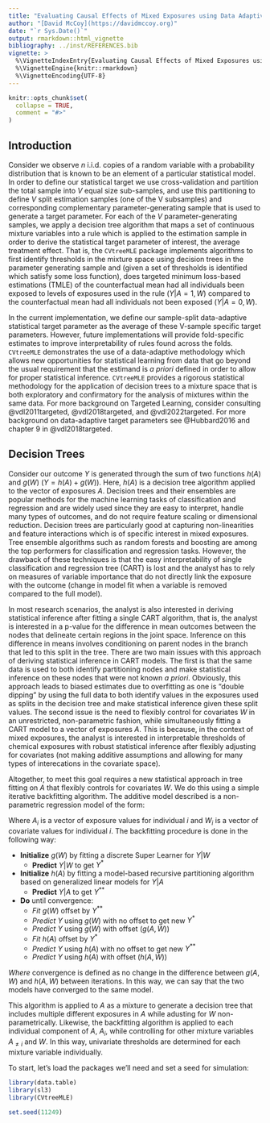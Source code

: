 ```yaml
---
title: "Evaluating Causal Effects of Mixed Exposures using Data Adaptive Decision Trees and CV-TMLE"
author: "[David McCoy](https://davidmccoy.org)"
date: "`r Sys.Date()`"
output: rmarkdown::html_vignette
bibliography: ../inst/REFERENCES.bib
vignette: >
  %\VignetteIndexEntry{Evaluating Causal Effects of Mixed Exposures using Data Adaptive Decision Trees and CV-TMLE}
  %\VignetteEngine{knitr::rmarkdown}
  %\VignetteEncoding{UTF-8}
---
```


```r
knitr::opts_chunk$set(
  collapse = TRUE,
  comment = "#>"
)
```


## Introduction

Consider we observe $n$ i.i.d. copies of a random variable with a probability distribution that is known to be an element of a particular statistical model. In order to define our statistical target we use cross-validation and partition the total sample into $V$ equal size sub-samples, and use this partitioning to define $V$ split estimation samples (one of the V subsamples) and corresponding complementary parameter-generating sample that is used to generate a target parameter. For each of the $V$ parameter-generating samples, we apply a decision tree algorithm that maps a set of continuous mixture variables into a rule which is applied to the estimation sample in order to derive the statistical target parameter of interest, the average treatment effect. That is, the `CVtreeMLE` package implements algorithms to first identify thresholds in the mixture space using decision trees in the parameter generating sample and (given a set of thresholds is identified which satisfy some loss function), does targeted minimum loss-based estimations (TMLE) of the counterfactual mean had all individuals been exposed to levels of exposures used in the rule $(Y | A = 1, W)$ compared to the counterfactual mean had all individuals not been exposed $(Y | A = 0, W)$. 

In the current implementation, we define our sample-split data-adaptive statistical target parameter as the average of these V-sample specific target parameters. However, future implementations will provide fold-specific estimates to improve interpretability of rules found across the folds. `CVtreeMLE` demonstrates the use of a data-adaptive methodology which allows new opportunities for statistical learning from data that go beyond the usual requirement that the estimand is *a priori* defined in order to allow for proper statistical inference. `CVtreeMLE` provides a rigorous statistical methodology for the application of decision trees to a mixture space that is both exploratory and confirmatory for the analysis of mixtures within the same data. For more background on Targeted Learning, consider consulting @vdl2011targeted, @vdl2018targeted, and @vdl2022targeted. For more background on data-adaptive target parameters see @Hubbard2016 and chapter 9 in @vdl2018targeted. 

## Decision Trees

Consider our outcome $Y$ is generated through the sum of two functions $h(A)$ and $g(W)$ ($Y = h(A) + g(W)$). Here, $h(A)$ is a decision tree algorithm applied to the vector of exposures $A$. Decision trees and their ensembles are popular methods for the machine learning tasks of classification and regression and are widely used since they are easy to interpret, handle many types of outcomes, and do not require feature scaling or dimensional reduction. Decision trees are particularly good at capturing non-linearities and feature interactions which is of specific interest in mixed exposures. Tree ensemble algorithms such as random forests and boosting are among the top performers for classification and regression tasks. However, the drawback of these techniques is that the easy interpretability of single classification and regression tree (CART) is lost and the analyst has to rely on measures of variable importance that do not directly link the exposure with the outcome (change in model fit when a variable is removed compared to the full model). 

In most research scenarios, the analyst is also interested in deriving statistical inference after fitting a single CART algorithm, that is, the analyst is interested in a p-value for the difference in mean outcomes between the nodes that delineate certain regions in the joint space. Inference on this difference in means involves conditioning on parent nodes in the branch that led to this split in the tree. There are two main issues with this approach of deriving statistical inference in CART models. The first is that the same data is used to both identify partitioning nodes and make statistical inference on these nodes that were not known *a priori*. Obviously, this approach leads to biased estimates due to overfitting as one is "double dipping" by using the full data to both identify values in the exposures used as splits in the decision tree and make statistical inference given these split values.  The second issue is the need to flexibly control for covariates $W$ in an unrestricted, non-parametric fashion, while simultaneously fitting a CART model to a vector of exposures $A$. This is because, in the context of mixed exposures, the analyst is interested in interpretable thresholds of chemical exposures with robust statistical inference after flexibly adjusting for covariates (not making additive assumptions and allowing for many types of interecations in the covariate space). 

Altogether, to meet this goal requires a new statistical approach in tree fitting on $A$ that flexibly controls for covariates $W$. We do this using a simple iterative backfitting algorithm. The additive model described is a non-parametric regression model of the form: 

\begin{equation}
Y_i =  h(A_{i}) + g(W_{i}) +  \epsilon_i
\end{equation}

Where $A_i$ is a vector of exposure values for individual $i$ and $W_i$ is a vector of covariate values for individual $i$. The backfitting procedure is done in the following way: 

* **Initialize** $g(W)$ by fitting a discrete Super Learner for $Y|W$ 
  + **Predict** $Y|W$ to get $Y^*$ 
* **Initialize** $h(A)$ by fitting a model-based recursive partitioning algorithm based on generalized linear models for $Y|A$ 
  + **Predict** $Y|A$ to get $Y^{**}$ 

* **Do** until convergence: 
  + *Fit* $g(W)$ offset by $Y^{**}$
  + *Predict* $Y$ using $g(W)$ with no offset to get new $Y^*$
  + *Predict* $Y$ using $g(W)$ with offset ($g(A,W)$)
  + *Fit* $h(A)$ offset by $Y^{*}$
  + *Predict* $Y$ using $h(A)$ with no offset to get new $Y^{**}$ 
  + *Predict* $Y$ using $h(A)$ with offset ($h(A,W)$)
  
_Where_ convergence is defined as no change in the difference between $g(A,W)$ and $h(A,W)$ between iterations. In this way, we can say that the two models have converged to the same model.  
  
This algorithm is applied to $A$ as a mixture to generate a decision tree that includes multiple different exposures in $A$ while adusting for $W$ non-parametrically. Likewise, the backfitting algorithm is applied to each individual component of $A$, $A_i$, while controlling for other mixture variables $A_{\ne i}$ and $W$. In this way, univariate thresholds are determined for each mixture variable individually. 


To start, let's load the packages we'll need and set a seed for simulation:

```r
library(data.table)
library(sl3)
library(CVtreeMLE)

set.seed(11249)
```

